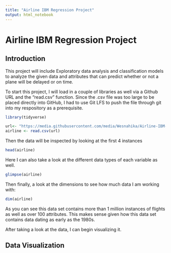 ```yaml
---
title: "Airline IBM Regression Project"
output: html_notebook
---
```


# Airline IBM Regression Project

## Introduction

This project will include Exploratory data analysis and classification models to analyze the given data and attributes that can predict whether or not a plane will be delayed or on time.

To start this project, I will load in a couple of libraries as well via a Github URL and the "read.csv" function. Since the .csv file was too large to be placed directly into GitHub, I had to use Git LFS to push the file through git into my respository as a prerequisite.

```r
library(tidyverse)
```

```r
url<- "https://media.githubusercontent.com/media/Wesnahika/Airline-IBM-Regression-Project/main/airline_2m.csv"
airline <- read.csv(url)
```

Then the data will be inspected by looking at the first 4 instances

```r
head(airline)
```

Here I can also take a look at the different data types of each variable as well.

```r
glimpse(airline)
```

Then finally, a look at the dimensions to see how much data I am working with:

```r
dim(airline)
```

As you can see this data set contains more than 1 million instances of flights as well as over 100 attributes. This makes sense given how this data set contains data dating as early as the 1980s.

After taking a look at the data, I can begin visualizing it.

## Data Visualization
